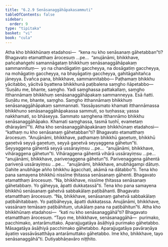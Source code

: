 ```yaml
---
title: "6.2.9 Senāsanaggāhāpakasammuti"
tableOfContents: false
sidebar:
  order: 9
type: "tipitaka"
basket: "vi"
book: "cula"
---
```



<DynamicBreadcrumb />

<Division number="317" book="cula">

<Paragraph number="1366" book="cula">
Atha kho bhikkhūnaṃ etadahosi—  “kena nu kho senāsanaṃ gāhetabban”ti? Bhagavato etamatthaṃ ārocesuṃ …pe…  “anujānāmi, bhikkhave, pañcahaṅgehi samannāgataṃ bhikkhuṃ senāsanaggāhāpakaṃ sammannituṃ—  yo na chandāgatiṃ gaccheyya, na dosāgatiṃ gaccheyya, na mohāgatiṃ gaccheyya, na bhayāgatiṃ gaccheyya, gahitāgahitañca jāneyya. Evañca pana, bhikkhave, sammannitabbo—
</Paragraph>

<Paragraph number="1367" book="cula">
Paṭhamaṃ bhikkhu yācitabbo, yācitvā byattena bhikkhunā paṭibalena saṃgho ñāpetabbo—
</Paragraph>

<Paragraph number="1368" book="cula">
‘Suṇātu me, bhante, saṃgho. Yadi saṃghassa pattakallaṃ, saṃgho itthannāmaṃ bhikkhuṃ senāsanaggāhāpakaṃ sammanneyya. Esā ñatti.
</Paragraph>

<Paragraph number="1369" book="cula">
Suṇātu me, bhante, saṃgho. Saṃgho itthannāmaṃ bhikkhuṃ senāsanaggāhāpakaṃ sammannati. Yassāyasmato khamati itthannāmassa bhikkhuno senāsanaggāhāpakassa sammuti, so tuṇhassa; yassa nakkhamati, so bhāseyya.
</Paragraph>

<Paragraph number="1370" book="cula">
Sammato saṃghena itthannāmo bhikkhu senāsanaggāhāpako. Khamati saṃghassa, tasmā tuṇhī, evametaṃ dhārayāmī’”ti.
</Paragraph>

</Division>
<Division number="318" book="cula">

<Paragraph number="1371" book="cula">
Atha kho senāsanaggāhāpakānaṃ bhikkhūnaṃ etadahosi—  “kathaṃ nu kho senāsanaṃ gāhetabban”ti? Bhagavato etamatthaṃ ārocesuṃ. “Anujānāmi, bhikkhave, paṭhamaṃ bhikkhū gaṇetuṃ, bhikkhū gaṇetvā seyyā gaṇetuṃ, seyyā gaṇetvā seyyaggena gāhetun”ti. Seyyaggena gāhentā seyyā ussārayiṃsu …pe…  “anujānāmi, bhikkhave, vihāraggena gāhetun”ti. Vihāraggena gāhentā vihārā ussārayiṃsu …pe…  “anujānāmi, bhikkhave, pariveṇaggena gāhetun”ti. Pariveṇaggena gāhentā pariveṇā ussārayiṃsu …pe…  “anujānāmi, bhikkhave, anubhāgampi dātuṃ. Gahite anubhāge añño bhikkhu āgacchati, akāmā na dātabbo”ti.
</Paragraph>

<Paragraph number="1372" book="cula">
Tena kho pana samayena bhikkhū nissīme ṭhitassa senāsanaṃ gāhenti. Bhagavato etamatthaṃ ārocesuṃ. “Na, bhikkhave, nissīme ṭhitassa senāsanaṃ gāhetabbaṃ. Yo gāheyya, āpatti dukkaṭassā”ti.
</Paragraph>

<Paragraph number="1373" book="cula">
Tena kho pana samayena bhikkhū senāsanaṃ gahetvā sabbakālaṃ paṭibāhanti. Bhagavato etamatthaṃ ārocesuṃ. “Na, bhikkhave, senāsanaṃ gahetvā sabbakālaṃ paṭibāhitabbaṃ. Yo paṭibāheyya, āpatti dukkaṭassa. Anujānāmi, bhikkhave, vassānaṃ temāsaṃ paṭibāhituṃ, utukālaṃ pana na paṭibāhitun”ti.
</Paragraph>

<Paragraph number="1374" book="cula">
Atha kho bhikkhūnaṃ etadahosi—  “kati nu kho senāsanaggāhā”ti? Bhagavato etamatthaṃ ārocesuṃ. “Tayo me, bhikkhave, senāsanaggāhā—  purimako, pacchimako, antarāmuttako. Aparajjugatāya āsāḷhiyā purimako gāhetabbo. Māsagatāya āsāḷhiyā pacchimako gāhetabbo. Aparajjugatāya pavāraṇāya āyatiṃ vassāvāsatthāya antarāmuttako gāhetabbo. Ime kho, bhikkhave, tayo senāsanaggāhā”ti.

</Paragraph>
</Division>

<Paragraph number="1375" type="center" book="cula">
Dutiyabhāṇavāro niṭṭhito.
</Paragraph>